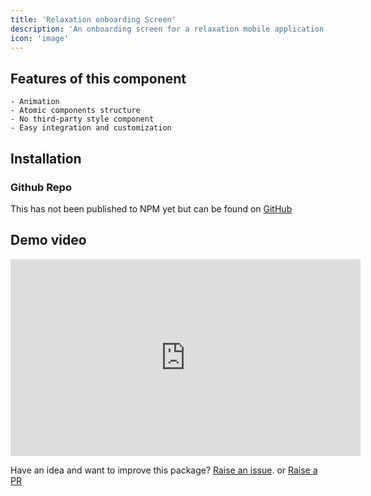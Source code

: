 ```yaml
---
title: 'Relaxation onboarding Screen'
description: 'An onboarding screen for a relaxation mobile application'
icon: 'image'
---
```


## Features of this component

```
- Animation
- Atomic components structure
- No third-party style component
- Easy integration and customization

```

## Installation

### Github Repo
This has not been published to NPM yet but can be found on [GitHub](https://github.com/LeafletUI/leafletui-screens/tree/main/screens/Onboarding/Onboarding3)

## Demo video

<iframe
  width="560"
  height="315"
  src="https://www.youtube.com/embed/z2CzwbXMWk8"
  title="YouTube video player"
  frameBorder="0"
  allow="accelerometer; autoplay; clipboard-write; encrypted-media; gyroscope; picture-in-picture"
  allowFullScreen
  style={{ width: '100%', borderRadius: '0.5rem' }}
></iframe>

<br />

<Tip>

Have an idea and want to improve this package? [Raise an issue](https://github.com/LeafletUI/leafletui-screens/issues). or [Raise a PR](https://github.com/LeafletUI/leafletui-screens/pulls)

</Tip>
